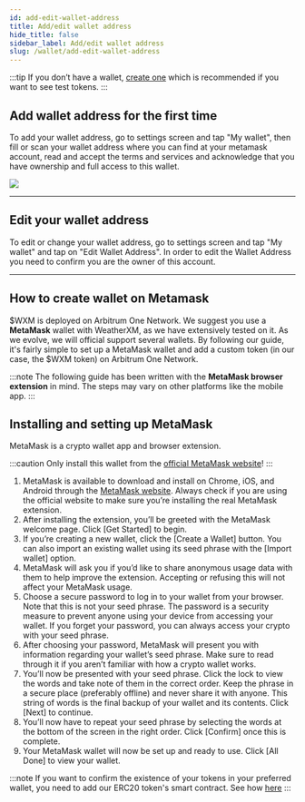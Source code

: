 ```yaml
---
id: add-edit-wallet-address
title: Add/edit wallet address
hide_title: false
sidebar_label: Add/edit wallet address
slug: /wallet/add-edit-wallet-address
---
```



:::tip
If you don’t have a wallet, [create one](/wallet/add-edit-wallet-address#how-to-create-wallet-on-metamask) which is recommended if you want to see test tokens.
:::


## Add wallet address for the first time  

To add your wallet address, go to settings screen and tap "My wallet", then fill or scan your wallet address where you can find at your metamask account, read and accept the terms and services and acknowledge that you have ownership and full access to this wallet.

<div class="explanation small-big">
    <ThemedImage
        alt="new-wallet-address-empty"
        sources={{
            light: useBaseUrl("img/wallet/new-wallet-address-empty-light.jpg"),
            dark: useBaseUrl("img/wallet/new-wallet-address-empty-dark.jpg")
        }}
    />
    <img src={useBaseUrl("img/wallet/new-wallet-address-screen-scan-QR.png")} />
    <ThemedImage
        alt="new-wallet-address-empty"
        sources={{
            light: useBaseUrl("img/wallet/new-wallet-address-screen-confirm-wallet-addition-light.jpg"),
            dark: useBaseUrl("img/wallet/new-wallet-address-screen-confirm-wallet-addition-dark.jpg")
        }}
    />
</div>

<hr/>

## Edit your wallet address

To edit or change your wallet address, go to settings screen and tap "My wallet" and tap on "Edit Wallet Address". In order to edit the Wallet Address you need to confirm you are the owner of this account.

<div class="explanation small-big">
    <ThemedImage
        alt="new-wallet-address-empty"
        sources={{
            light: useBaseUrl("img/wallet/new-wallet-address-screen-filled-and-saved-light.jpg"),
            dark: useBaseUrl("img/wallet/new-wallet-address-screen-filled-and-saved-dark.jpg")
        }}
    />
    <ThemedImage
        alt="new-wallet-address-empty"
        sources={{
            light: useBaseUrl("img/wallet/new-wallet-address-screen-confirm-and-save-light.jpg"),
            dark: useBaseUrl("img/wallet/new-wallet-address-screen-confirm-and-save-dark.jpg")
        }}
    />
    <ThemedImage
        alt="new-wallet-address-empty"
        sources={{
            light: useBaseUrl("img/wallet/new-wallet-address-screen-confirm-wallet-addition-light.jpg"),
            dark: useBaseUrl("img/wallet/new-wallet-address-screen-confirm-wallet-addition-dark.jpg")
        }}
    />
</div>

<hr/>



## How to create wallet on Metamask

$WXM is deployed on Arbitrum One Network. We suggest you use a **MetaMask** wallet with WeatherXM, as we have extensively tested on it. As we evolve, we will official support several wallets.
By following our guide, it's fairly simple to set up a MetaMask wallet and add a custom token (in our case, the $WXM token) on Arbitrum One Network.

:::note
The following guide has been written with the **MetaMask browser extension** in mind.
The steps may vary on other platforms like the mobile app.
:::

## Installing and setting up MetaMask

MetaMask is a crypto wallet app and browser extension.

:::caution
Only install this wallet from the [official MetaMask website](https://metamask.io/download/)!
:::

1. MetaMask is available to download and install on Chrome, iOS, and Android through the [MetaMask website](https://metamask.io/download/).
Always check if you are using the official website to make sure you’re installing the real MetaMask extension.
1. After installing the extension, you’ll be greeted with the MetaMask welcome page. Click [Get Started] to begin.
1. If you’re creating a new wallet, click the [Create a Wallet] button. You can also import an existing wallet using its seed phrase with the [Import wallet] option.
1. MetaMask will ask you if you’d like to share anonymous usage data with them to help improve the extension. Accepting or refusing this will not affect your MetaMask usage.
1. Choose a secure password to log in to your wallet from your browser. Note that this is not your seed phrase. The password is a security measure to prevent anyone using your device from accessing your wallet.
  If you forget your password, you can always access your crypto with your seed phrase.
1. After choosing your password, MetaMask will present you with information regarding your wallet’s seed phrase. Make sure to read through it if you aren’t familiar with how a crypto wallet works.
1. You’ll now be presented with your seed phrase. Click the lock to view the words and take note of them in the correct order. Keep the phrase in a secure place (preferably offline) and never share it with anyone.
  This string of words is the final backup of your wallet and its contents. Click [Next] to continue.
1. You’ll now have to repeat your seed phrase by selecting the words at the bottom of the screen in the right order. Click [Confirm] once this is complete.
1. Your MetaMask wallet will now be set up and ready to use. Click [All Done] to view your wallet.

:::note
If you want to confirm the existence of your tokens in your preferred wallet, you need to add our ERC20 token's smart contract. See how [here](https://docs.weatherxm.com/wallet/how-to-join-arbitrum-and-see-your-tokens#add-wxm-token-in-metamask) 
:::